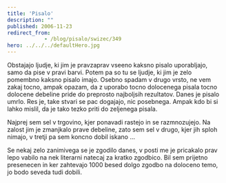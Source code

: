 ```yaml
---
title: 'Pisalo'
description: ""
published: 2006-11-23
redirect_from: 
            - /blog/pisalo/swizec/349
hero: ../../../defaultHero.jpg
---
```

Obstajajo ljudje, ki jim je pravzaprav vseeno kaksno pisalo uporabljajo, samo da pise v pravi barvi. Potem pa so tu se ljudje, ki jim je zelo pomembno kaksno pisalo imajo. Osebno spadam v drugo vrsto, ne vem zakaj tocno, ampak opazam, da z uporabo tocno dolocenega pisala tocno dolocene debeline pride do preprosto najboljsih rezultatov. Danes je pisalo umrlo. Res je, take stvari se pac dogajajo, nic posebnega. Ampak kdo bi si lahko mislil, da je tako tezko priti do zeljenega pisala.

Najprej sem sel v trgovino, kjer ponavadi rastejo in se razmnozujejo. Na zalost jim je zmanjkalo prave debeline, zato sem sel v drugo, kjer jih sploh nimajo, v tretji pa sem koncno dobil iskano ...

Se nekaj zelo zanimivega se je zgodilo danes, v posti me je pricakalo prav lepo vabilo na nek literarni natecaj za kratko zgodbico. Bil sem prijetno presenecen in ker zahtevajo 1000 besed dolgo zgodbo na doloceno temo, jo bodo seveda tudi dobili.
